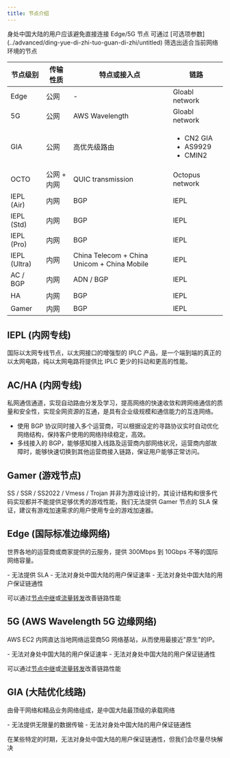 ```yaml
---
title: 节点介绍
---
```


<Callout type='error'>
身处中国大陆的用户应该避免直接连接 Edge/5G 节点
</Callout>

<Callout type='success'>
可通过 [可选项参数](../advanced/ding-yue-di-zhi-tuo-guan-di-zhi/untitled) 筛选出适合当前网络环境的节点
</Callout>


| 节点级别         | 传输性质    | 特点或接入点                                      | 链路                                                      |
| ------------ | ------- | ------------------------------------------- | ------------------------------------------------------- |
| Edge         | 公网      | -                                           | Gloabl network                                          |
| 5G           | 公网      | AWS Wavelength                              | Gloabl network                                          |
| GIA          | 公网      | 高优先级路由                                      | <ul><li>CN2 GIA </li><li>AS9929</li><li>CMIN2</li></ul> |
| OCTO         | 公网 + 内网 | QUIC transmission                           | Octopus network                                         |
| IEPL (Air)   | 内网      | BGP                                         | IEPL                                                    |
| IEPL (Std)   | 内网      | BGP                                         | IEPL                                                    |
| IEPL (Pro)   | 内网      | BGP                                         | IEPL                                                    |
| IEPL (Ultra) | 内网      | China Telecom + China Unicom + China Mobile | IEPL                                                    |
| AC / BGP     | 内网      | ADN / BGP                                   | IEPL                                                    |
| HA           | 内网      | BGP                                         | IEPL                                                    |
| Gamer        | 内网      | BGP                                         | IEPL                                                    |

## IEPL (内网专线)

国际以太网专线节点，以太网接口的增强型的 IPLC 产品，是一个端到端的真正的以太网电路，纯以太网电路将提供比 IPLC 更少的抖动和更高的性能。

## AC/HA (内网专线)

私网通信通道，实现自动路由分发及学习，提高网络的快速收敛和跨网络通信的质量和安全性，实现全网资源的互通，是具有企业级规模和通信能力的互连网络。

* 使用 BGP 协议同时接入多个运营商，可以根据设定的寻路协议实时自动优化网络结构，保持客户使用的网络持续稳定，高效。
* 多线接入的 BGP，能够感知接入线路及运营商内部网络状况，运营商内部故障时，能够快速切换到其他运营商接入链路，保证用户能够正常访问。

## Gamer (游戏节点)

SS / SSR / SS2022 / Vmess / Trojan 并非为游戏设计的，其设计结构和很多代码实现都并不能提供足够优秀的游戏性能，我们无法提供 Gamer 节点的 SLA 保证，建议有游戏加速需求的用户使用专业的游戏加速器。


## Edge (国际标准边缘网络)

世界各地的运营商或商家提供的云服务，提供 300Mbps 到 10Gbps 不等的国际网络容量。

<Callout type='error' title='不推荐'>
- 无法提供 SLA
- 无法对身处中国大陆的用户保证速率
- 无法对身处中国大陆的用户保证链通性

可以通过[节点中继](https://dlercloud.com/user/relay)或[流量转发](https://dlercloud.com/user/cusrelay)改善链路性能
</Callout>

## 5G (AWS Wavelength 5G 边缘网络)

AWS EC2  内网直达当地网络运营商5G 网络基站，从而使用最接近"原生"的IP。

<Callout type='error' title='不推荐'>
- 无法对身处中国大陆的用户保证速率
- 无法对身处中国大陆的用户保证链通性

可以通过[节点中继](https://dlercloud.com/user/relay)或[流量转发](https://dlercloud.com/user/cusrelay)改善链路性能
</Callout>

## GIA (大陆优化线路)

由骨干网络和精品业务网络组成，是中国大陆最顶级的承载网络

<Callout type='warning' title='不推荐'>
- 无法提供无限量的数据传输
- 无法对身处中国大陆的用户保证链通性

在某些特定的时期，无法对身处中国大陆的用户保证链通性，但我们会尽量尽快解决
</Callout>
